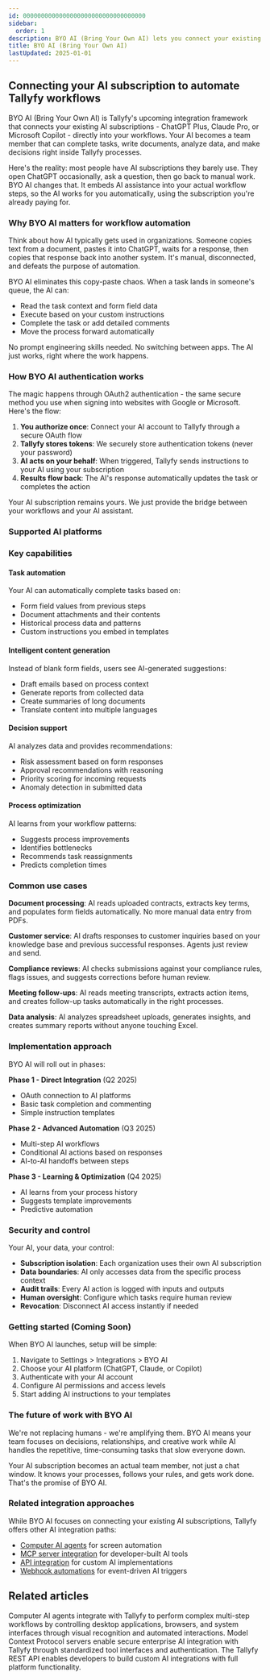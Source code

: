 ```yaml
---
id: 0000000000000000000000000000000000
sidebar:
  order: 1
description: BYO AI (Bring Your Own AI) lets you connect your existing ChatGPT, Claude, or Microsoft Copilot subscriptions directly to Tallyfy, enabling AI to automatically complete tasks, generate content, and provide intelligent assistance within your workflows without requiring separate AI expertise.
title: BYO AI (Bring Your Own AI)
lastUpdated: 2025-01-01
---
```



## Connecting your AI subscription to automate Tallyfy workflows

BYO AI (Bring Your Own AI) is Tallyfy's upcoming integration framework that connects your existing AI subscriptions - ChatGPT Plus, Claude Pro, or Microsoft Copilot - directly into your workflows. Your AI becomes a team member that can complete tasks, write documents, analyze data, and make decisions right inside Tallyfy processes.

Here's the reality: most people have AI subscriptions they barely use. They open ChatGPT occasionally, ask a question, then go back to manual work. BYO AI changes that. It embeds AI assistance into your actual workflow steps, so the AI works for you automatically, using the subscription you're already paying for.

### Why BYO AI matters for workflow automation

Think about how AI typically gets used in organizations. Someone copies text from a document, pastes it into ChatGPT, waits for a response, then copies that response back into another system. It's manual, disconnected, and defeats the purpose of automation.

BYO AI eliminates this copy-paste chaos. When a task lands in someone's queue, the AI can:
- Read the task context and form field data
- Execute based on your custom instructions
- Complete the task or add detailed comments
- Move the process forward automatically

No prompt engineering skills needed. No switching between apps. The AI just works, right where the work happens.

### How BYO AI authentication works

The magic happens through OAuth2 authentication - the same secure method you use when signing into websites with Google or Microsoft. Here's the flow:

1. **You authorize once**: Connect your AI account to Tallyfy through a secure OAuth flow
2. **Tallyfy stores tokens**: We securely store authentication tokens (never your password)
3. **AI acts on your behalf**: When triggered, Tallyfy sends instructions to your AI using your subscription
4. **Results flow back**: The AI's response automatically updates the task or completes the action

Your AI subscription remains yours. We just provide the bridge between your workflows and your AI assistant.

### Supported AI platforms

<PageTree />

### Key capabilities

#### Task automation
Your AI can automatically complete tasks based on:
- Form field values from previous steps
- Document attachments and their contents
- Historical process data and patterns
- Custom instructions you embed in templates

#### Intelligent content generation
Instead of blank form fields, users see AI-generated suggestions:
- Draft emails based on process context
- Generate reports from collected data
- Create summaries of long documents
- Translate content into multiple languages

#### Decision support
AI analyzes data and provides recommendations:
- Risk assessment based on form responses
- Approval recommendations with reasoning
- Priority scoring for incoming requests
- Anomaly detection in submitted data

#### Process optimization
AI learns from your workflow patterns:
- Suggests process improvements
- Identifies bottlenecks
- Recommends task reassignments
- Predicts completion times

### Common use cases

**Document processing**: AI reads uploaded contracts, extracts key terms, and populates form fields automatically. No more manual data entry from PDFs.

**Customer service**: AI drafts responses to customer inquiries based on your knowledge base and previous successful responses. Agents just review and send.

**Compliance reviews**: AI checks submissions against your compliance rules, flags issues, and suggests corrections before human review.

**Meeting follow-ups**: AI reads meeting transcripts, extracts action items, and creates follow-up tasks automatically in the right processes.

**Data analysis**: AI analyzes spreadsheet uploads, generates insights, and creates summary reports without anyone touching Excel.

### Implementation approach

BYO AI will roll out in phases:

**Phase 1 - Direct Integration** (Q2 2025)
- OAuth connection to AI platforms
- Basic task completion and commenting
- Simple instruction templates

**Phase 2 - Advanced Automation** (Q3 2025)
- Multi-step AI workflows
- Conditional AI actions based on responses
- AI-to-AI handoffs between steps

**Phase 3 - Learning & Optimization** (Q4 2025)
- AI learns from your process history
- Suggests template improvements
- Predictive automation

### Security and control

Your AI, your data, your control:
- **Subscription isolation**: Each organization uses their own AI subscription
- **Data boundaries**: AI only accesses data from the specific process context
- **Audit trails**: Every AI action is logged with inputs and outputs
- **Human oversight**: Configure which tasks require human review
- **Revocation**: Disconnect AI access instantly if needed

### Getting started (Coming Soon)

When BYO AI launches, setup will be simple:
1. Navigate to Settings > Integrations > BYO AI
2. Choose your AI platform (ChatGPT, Claude, or Copilot)
3. Authenticate with your AI account
4. Configure AI permissions and access levels
5. Start adding AI instructions to your templates

### The future of work with BYO AI

We're not replacing humans - we're amplifying them. BYO AI means your team focuses on decisions, relationships, and creative work while AI handles the repetitive, time-consuming tasks that slow everyone down.

Your AI subscription becomes an actual team member, not just a chat window. It knows your processes, follows your rules, and gets work done. That's the promise of BYO AI.

### Related integration approaches

While BYO AI focuses on connecting your existing AI subscriptions, Tallyfy offers other AI integration paths:
- [Computer AI agents](/products/pro/integrations/computer-ai-agents/) for screen automation
- [MCP server integration](/products/pro/integrations/mcp-server/) for developer-built AI tools
- [API integration](/products/pro/integrations/open-api/) for custom AI implementations
- [Webhook automations](/products/pro/integrations/webhooks/) for event-driven AI triggers


## Related articles
<CardGrid>
<LinkTitleCard header="<b>Computer AI agents</b>" href="/products/pro/integrations/computer-ai-agents/" > Computer AI agents integrate with Tallyfy to perform complex multi-step workflows by controlling desktop applications, browsers, and system interfaces through visual recognition and automated interactions. </LinkTitleCard>
<LinkTitleCard header="<b>MCP server integration</b>" href="/products/pro/integrations/mcp-server/" > Model Context Protocol servers enable secure enterprise AI integration with Tallyfy through standardized tool interfaces and authentication. </LinkTitleCard>
<LinkTitleCard header="<b>Open API</b>" href="/products/pro/integrations/open-api/" > The Tallyfy REST API enables developers to build custom AI integrations with full platform functionality. </LinkTitleCard>
</CardGrid>